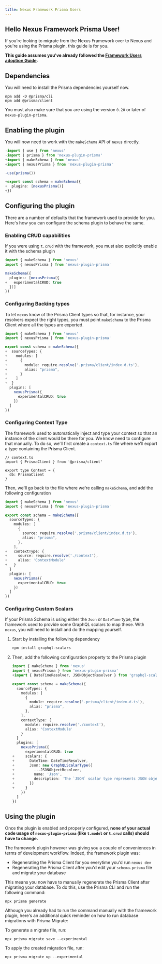 ```yaml
---
title: Nexus Framework Prisma Users
---
```


## Hello Nexus Framework Prisma User!

If you're looking to migrate from the Nexus Framework over to Nexus and you're using the Prisma plugin, this guide is for you.

**This guide assumes you've already followed the [Framework Users adoption Guide](/adoption-guides/nexus-framework-users).**

## Dependencies

You will need to install the Prisma dependencies yourself now.

```
npm add -D @prisma/cli
npm add @prisma/client
```

You must also make sure that you are using the version `0.20` or later of `nexus-plugin-prisma`.

## Enabling the plugin

You will now need to work with the `makeSchema` API of `nexus` directly.

```ts diff
-import { use } from 'nexus'
-import { prisma } from 'nexus-plugin-prisma'
+import { makeSchema } from 'nexus'
+import { nexusPrisma } from 'nexus-plugin-prisma'

-use(prisma())

+export const schema = makeSchema({
+  plugins: [nexusPrisma()]
+})
```

## Configuring the plugin

There are a number of defaults that the framework used to provide for you. Here's how you can configure the schema plugin to behave the same.

### Enabling CRUD capabilities

If you were using `t.crud` with the framework, you must also explicitly enable it with the schema plugin

```ts diff
import { makeSchema } from 'nexus'
import { nexusPrisma } from 'nexus-plugin-prisma'

makeSchema({
  plugins: [nexusPrisma({
+   experimentalCRUD: true
  })]
})
```

### Configuring Backing types

To let `nexus` know of the Prisma Client types so that, for instance, your resolvers expect the right types, you must point `makeSchema` to the Prisma Client where all the types are exported.

```ts diff
import { makeSchema } from 'nexus'
import { nexusPrisma } from 'nexus-plugin-prisma'

export const schema = makeSchema({
+  sourceTypes: {
+    modules: [
+      {
+        module: require.resolve('.prisma/client/index.d.ts'),
+        alias: "prisma",
+      }
+    ]
+  }
  plugins: [
    nexusPrisma({
      experimentalCRUD: true
    })
  ]
})
```

### Configuring Context Type

The framework used to automatically inject and type your context so that an instance of the client would be there for you. We know need to configure that manually. To do so, we'll first create a `context.ts` file where we'll export a type containing the Prisma Client.

```tsx
// context.ts
import { PrismaClient } from '@prisma/client'

export type Context = {
  db: PrismaClient
}
```

Then, we'll go back to the file where we're calling `makeSchema`, and add the following configuration

```ts diff
import { makeSchema } from 'nexus'
import { nexusPrisma } from 'nexus-plugin-prisma'

export const schema = makeSchema({
  sourceTypes: {
    modules: [
      {
        source: require.resolve('.prisma/client/index.d.ts'),
        alias: "prisma",
      },
    ],
+   contextType: {
+     source: require.resolve('./context'),
+     alias: 'ContextModule'
+   }
  }
  plugins: [
    nexusPrisma({
      experimentalCRUD: true
    })
  ]
})
```

### Configuring Custom Scalars

If your Prisma Schema is using either the `Json` or `DateTime` type, the framework used to provide some GraphQL scalars to map these. With `nexus`, you will need to install and do the mapping yourself.

1.  Start by installing the following dependency

    ```bash
    npm install graphql-scalars
    ```

2.  Then, add the following configuration property to the Prisma plugin

    ```ts diff
    import { makeSchema } from 'nexus'
    import { nexusPrisma } from 'nexus-plugin-prisma'
    +import { DateTimeResolver, JSONObjectResolver } from 'graphql-scalars'

    export const schema = makeSchema({
      sourceTypes: {
        modules: [
          {
            module: require.resolve('.prisma/client/index.d.ts'),
            alias: "prisma",
          },
        ],
        contextType: {
          module: require.resolve('./context'),
          alias: 'ContextModule'
        }
      }
      plugins: [
        nexusPrisma({
          experimentalCRUD: true
    +     scalars: {
    +       DateTime: DateTimeResolver,
    +       Json: new GraphQLScalarType({
    +         ...JSONObjectResolver,
    +         name: 'Json',
    +         description: 'The `JSON` scalar type represents JSON objects as specified by [ECMA-404](http://www.ecma-international.org/publications/files/ECMA-ST/ECMA-404.pdf).',
    +       })
    +     }
        })
      ]
    })
    ```

## Using the plugin

Once the plugin is enabled and properly configured, **none of your actual code usage of `nexus-plugin-prisma` (like `t.model` or `t.crud` calls) should have to change.**

The framework plugin however was giving you a couple of conveniences in terms of development workflow. Indeed, the framework plugin was:

- Regenerating the Prisma Client for you everytime you'd run `nexus dev`
- Regenerating the Prisma Client after you'd edit your `schema.prisma` file and migrate your database

This means you now have to manually regenerate the Prisma Client after migrating your database. To do this, use the Prisma CLI and run the following command:

```
npx prisma generate
```

Although you already had to run the command manually with the framework plugin, here's an additional quick reminder on how to run database migrations with Prisma Migrate:

To generate a migrate file, run:

```
npx prisma migrate save --experimental
```

To apply the created migration file, run:

```
npx prisma migrate up --experimental
```
